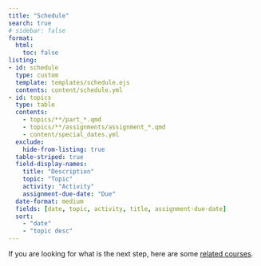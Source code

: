 ```yaml
---
title: "Schedule"
search: true
# sidebar: false
format:
  html:
    toc: false
listing:
- id: schedule
  type: custom
  template: templates/schedule.ejs
  contents: content/schedule.yml
- id: topics
  type: table
  contents: 
    - topics/**/part_*.qmd
    - topics/**/assignments/assignment_*.qmd
    - content/special_dates.yml
  exclude:
    hide-from-listing: true
  table-striped: true
  field-display-names:
    title: "Description"
    topic: "Topic"
    activity: "Activity"
    assignment-due-date: "Due"
  date-format: medium
  fields: [date, topic, activity, title, assignment-due-date]
  sort:
    - "date"
    - "topic desc"
---
```


:::{#topics}
:::

If you are looking for what is the next step, here are some [related courses](https://geospatial.ncsu.edu/geoforall/courses.html).

:::{#schedule}
:::
